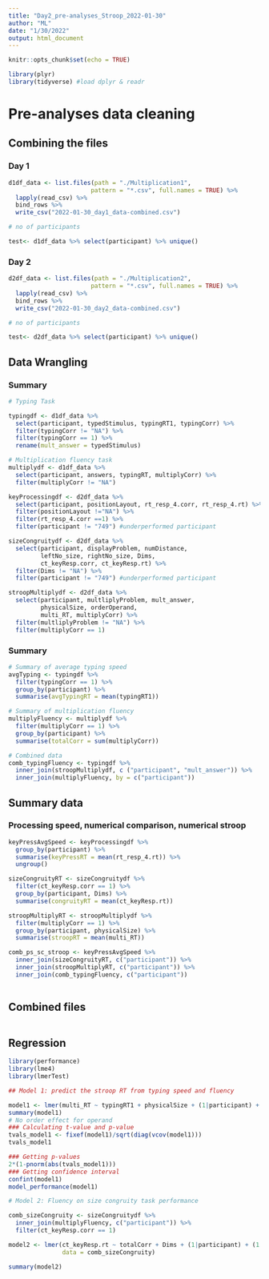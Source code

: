 ```yaml
---
title: "Day2_pre-analyses_Stroop_2022-01-30"
author: "ML"
date: "1/30/2022"
output: html_document
---
```


```r
knitr::opts_chunk$set(echo = TRUE)

library(plyr)
library(tidyverse) #load dplyr & readr
```

# Pre-analyses data cleaning

## Combining the files
### Day 1

```r

d1df_data <- list.files(path = "./Multiplication1",    
                       pattern = "*.csv", full.names = TRUE) %>% 
  lapply(read_csv) %>%                                           
  bind_rows %>% 
  write_csv("2022-01-30_day1_data-combined.csv")

# no of participants

test<- d1df_data %>% select(participant) %>% unique()
```

### Day 2
```r

d2df_data <- list.files(path = "./Multiplication2",    
                       pattern = "*.csv", full.names = TRUE) %>% 
  lapply(read_csv) %>%                                           
  bind_rows %>% 
  write_csv("2022-01-30_day2_data-combined.csv")

# no of participants

test<- d2df_data %>% select(participant) %>% unique()
```

## Data Wrangling
### Summary

```r

# Typing Task

typingdf <- d1df_data %>% 
  select(participant, typedStimulus, typingRT1, typingCorr) %>% 
  filter(typingCorr != "NA") %>% 
  filter(typingCorr == 1) %>% 
  rename(mult_answer = typedStimulus)

# Multiplication fluency task
multiplydf <- d1df_data %>% 
  select(participant, answers, typingRT, multiplyCorr) %>% 
  filter(multiplyCorr != "NA")

```

```r

keyProcessingdf <- d2df_data %>% 
  select(participant, positionLayout, rt_resp_4.corr, rt_resp_4.rt) %>% 
  filter(positionLayout !="NA") %>% 
  filter(rt_resp_4.corr ==1) %>% 
  filter(participant != "749") #underperformed participant

sizeCongruitydf <- d2df_data %>% 
  select(participant, displayProblem, numDistance, 
         leftNo_size, rightNo_size, Dims, 
         ct_keyResp.corr, ct_keyResp.rt) %>% 
  filter(Dims != "NA") %>% 
  filter(participant != "749") #underperformed participant

stroopMultiplydf <- d2df_data %>% 
  select(participant, multliplyProblem, mult_answer, 
         physicalSize, orderOperand, 
         multi_RT, multiplyCorr) %>% 
  filter(multliplyProblem != "NA") %>% 
  filter(multiplyCorr == 1)
```

### Summary

```r

# Summary of average typing speed
avgTyping <- typingdf %>% 
  filter(typingCorr == 1) %>% 
  group_by(participant) %>% 
  summarise(avgTypingRT = mean(typingRT1))

# Summary of multiplication fluency
multiplyFluency <- multiplydf %>% 
  filter(multiplyCorr == 1) %>% 
  group_by(participant) %>% 
  summarise(totalCorr = sum(multiplyCorr))

# Combined data
comb_typingFluency <- typingdf %>% 
  inner_join(stroopMultiplydf, c ("participant", "mult_answer")) %>% 
  inner_join(multiplyFluency, by = c("participant"))
```


## Summary data
### Processing speed, numerical comparison, numerical stroop

```r

keyPressAvgSpeed <- keyProcessingdf %>% 
  group_by(participant) %>% 
  summarise(keyPressRT = mean(rt_resp_4.rt)) %>% 
  ungroup()

sizeCongruityRT <- sizeCongruitydf %>% 
  filter(ct_keyResp.corr == 1) %>% 
  group_by(participant, Dims) %>% 
  summarise(congruityRT = mean(ct_keyResp.rt))

stroopMultiplyRT <- stroopMultiplydf %>% 
  filter(multiplyCorr == 1) %>% 
  group_by(participant, physicalSize) %>% 
  summarise(stroopRT = mean(multi_RT))

comb_ps_sc_stroop <- keyPressAvgSpeed %>% 
  inner_join(sizeCongruityRT, c("participant")) %>% 
  inner_join(stroopMultiplyRT, c("participant")) %>% 
  inner_join(comb_typingFluency, c("participant"))
  

```

## Combined files

```r



```



## Regression

```r

library(performance)
library(lme4)
library(lmerTest)

## Model 1: predict the stroop RT from typing speed and fluency

model1 <- lmer(multi_RT ~ typingRT1 + physicalSize + (1|participant) + (1| mult_answer), data = comb_typingFluency)
summary(model1)
# No order effect for operand
### Calculating t-value and p-value
tvals_model1 <- fixef(model1)/sqrt(diag(vcov(model1)))
tvals_model1

### Getting p-values
2*(1-pnorm(abs(tvals_model1)))
### Getting confidence interval
confint(model1)
model_performance(model1)
```


```r

# Model 2: Fluency on size congruity task performance

comb_sizeCongruity <- sizeCongruitydf %>% 
  inner_join(multiplyFluency, c("participant")) %>% 
  filter(ct_keyResp.corr == 1)

model2 <- lmer(ct_keyResp.rt ~ totalCorr + Dims + (1|participant) + (1|displayProblem), 
               data = comb_sizeCongruity)

summary(model2)
```

